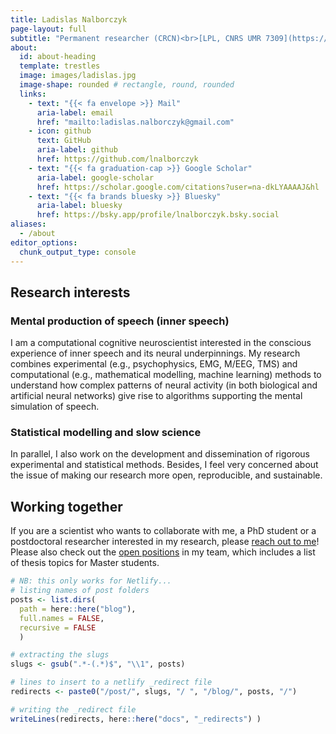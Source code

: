 ```yaml
---
title: Ladislas Nalborczyk
page-layout: full
subtitle: "Permanent researcher (CRCN)<br>[LPL, CNRS UMR 7309](https://www.lpl-aix.fr/en/lab/) - Aix-en-Provence, France"
about:
  id: about-heading
  template: trestles
  image: images/ladislas.jpg
  image-shape: rounded # rectangle, round, rounded
  links:
    - text: "{{< fa envelope >}} Mail"
      aria-label: email
      href: "mailto:ladislas.nalborczyk@gmail.com"
    - icon: github
      text: GitHub
      aria-label: github
      href: https://github.com/lnalborczyk
    - text: "{{< fa graduation-cap >}} Google Scholar"
      aria-label: google-scholar
      href: https://scholar.google.com/citations?user=na-dkLYAAAAJ&hl
    - text: "{{< fa brands bluesky >}} Bluesky"
      aria-label: bluesky
      href: https://bsky.app/profile/lnalborczyk.bsky.social
aliases:
  - /about
editor_options: 
  chunk_output_type: console
---
```


::: {#about-heading}

## Research interests

### Mental production of speech (inner speech)

I am a computational cognitive neuroscientist interested in the conscious experience of inner speech and its neural underpinnings. My research combines experimental (e.g., psychophysics, EMG, M/EEG, TMS) and computational (e.g., mathematical modelling, machine learning) methods to understand how complex patterns of neural activity (in both biological and artificial neural networks) give rise to algorithms supporting the mental simulation of speech.

### Statistical modelling and slow science

In parallel, I also work on the development and dissemination of rigorous experimental and statistical methods. Besides, I feel very concerned about the issue of making our research more open, reproducible, and sustainable.

## Working together

If you are a scientist who wants to collaborate with me, a PhD student or a postdoctoral researcher interested in my research, please [reach out to me](mailto:ladislas.nalborczyk@gmail.com)! Please also check out the [open positions](../positions) in my team, which includes a list of thesis topics for Master students.

:::

```r
# NB: this only works for Netlify...
# listing names of post folders
posts <- list.dirs(
  path = here::here("blog"),
  full.names = FALSE,
  recursive = FALSE
  )

# extracting the slugs
slugs <- gsub(".*-(.*)$", "\\1", posts)

# lines to insert to a netlify _redirect file
redirects <- paste0("/post/", slugs, "/ ", "/blog/", posts, "/")

# writing the _redirect file
writeLines(redirects, here::here("docs", "_redirects") )
```
